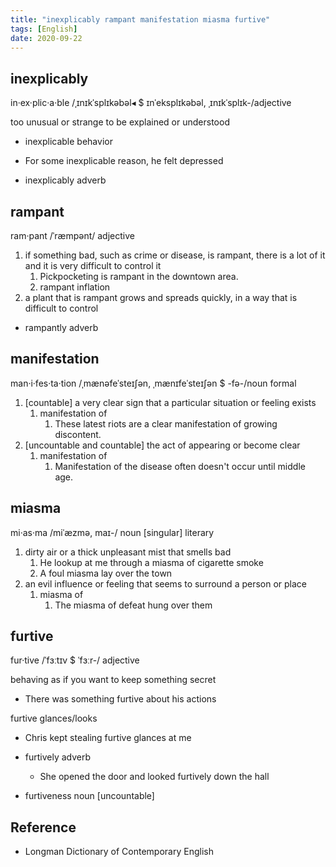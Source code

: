 ```yaml
---
title: "inexplicably rampant manifestation miasma furtive"
tags: [English]
date: 2020-09-22
---
```


## inexplicably

in·ex·plic·a·ble /ˌɪnɪkˈsplɪkəbəl◂ $ ɪnˈeksplɪkəbəl, ˌɪnɪkˈsplɪk-/adjective

too unusual or strange to be explained or understood

- inexplicable behavior
- For some inexplicable reason, he felt depressed

- inexplicably adverb

## rampant

ram·pant /ˈræmpənt/ adjective

1. if something bad, such as crime or disease, is rampant, there is a lot of it and it is
   very difficult to control it
   1. Pickpocketing is rampant in the downtown area.
   2. rampant inflation
2. a plant that is rampant grows and spreads quickly, in a way that is difficult to control

- rampantly adverb

## manifestation

man·i·fes·ta·tion /ˌmænəfeˈsteɪʃən, ˌmænɪfeˈsteɪʃən $ -fə-/noun formal

1. [countable] a very clear sign that a particular situation or feeling exists
   1. manifestation of
      1. These latest riots are a clear manifestation of growing discontent.
2. [uncountable and countable] the act of appearing or become clear
   1. manifestation of
      1. Manifestation of the disease often doesn't occur until middle age.

## miasma

mi·as·ma /miˈæzmə, maɪ-/ noun [singular] literary

1. dirty air or a thick unpleasant mist that smells bad
   1. He lookup at me through a miasma of cigarette smoke
   2. A foul miasma lay over the town
2. an evil influence or feeling that seems to surround a person or place
   1. miasma of
      1. The miasma of defeat hung over them

## furtive

fur·tive /ˈfɜːtɪv $ ˈfɜːr-/ adjective

behaving as if you want to keep something secret

- There was something furtive about his actions

furtive glances/looks

- Chris kept stealing furtive glances at me

- furtively adverb
  - She opened the door and looked furtively down the hall

- furtiveness noun [uncountable]

## Reference

- Longman Dictionary of Contemporary English